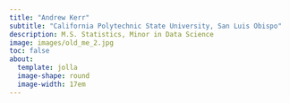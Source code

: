 ```yaml
---
title: "Andrew Kerr"
subtitle: "California Polytechnic State University, San Luis Obispo"
description: M.S. Statistics, Minor in Data Science
image: images/old_me_2.jpg
toc: false
about: 
  template: jolla
  image-shape: round
  image-width: 17em
---
```

